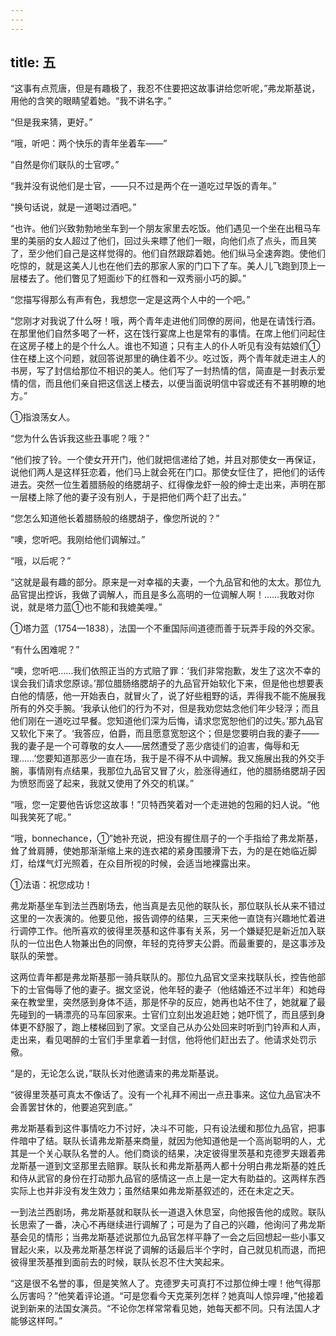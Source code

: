 ```yaml
---
---
---
```

title: 五
---



“这事有点荒唐，但是有趣极了，我忍不住要把这故事讲给您听呢，”弗龙斯基说，用他的含笑的眼睛望着她。“我不讲名字。”

“但是我来猜，更好。”

“哦，听吧：两个快乐的青年坐着车——”

“自然是你们联队的士官啰。”

“我并没有说他们是士官，——只不过是两个在一道吃过早饭的青年。”

“换句话说，就是一道喝过酒吧。”

“也许。他们兴致勃勃地坐车到一个朋友家里去吃饭。他们遇见一个坐在出租马车里的美丽的女人超过了他们，回过头来瞟了他们一眼，向他们点了点头，而且笑了，至少他们自己是这样觉得的。他们自然跟踪着她。他们纵马全速奔跑。使他们吃惊的，就是这美人儿也在他们去的那家人家的门口下了车。美人儿飞跑到顶上一层楼去了。他们瞥见了短面纱下的红唇和一双秀丽小巧的脚。”

“您描写得那么有声有色，我想您一定是这两个人中的一个吧。”

“您刚才对我说了什么呀！哦，两个青年走进他们同僚的房间，他是在请饯行酒。在那里他们自然多喝了一杯，这在饯行宴席上也是常有的事情。在席上他们问起住在这房子楼上的是个什么人。谁也不知道；只有主人的仆人听见有没有姑娘们①住在楼上这个问题，就回答说那里的确住着不少。吃过饭，两个青年就走进主人的书房，写了封信给那位不相识的美人。他们写了一封热情的信，简直是一封表示爱情的信，而且他们亲自把这信送上楼去，以便当面说明信中容或还有不甚明瞭的地方。”



①指浪荡女人。

“您为什么告诉我这些丑事呢？哦？”

“他们按了铃。一个使女开开门，他们就把信递给了她，并且对那使女一再保证，说他们两人是这样狂恋着，他们马上就会死在门口。那使女怔住了，把他们的话传进去。突然一位生着腊肠般的络腮胡子、红得像龙虾一般的绅士走出来，声明在那一层楼上除了他的妻子没有别人，于是把他们两个赶了出去。”

“您怎么知道他长着腊肠般的络腮胡子，像您所说的？”

“噢，您听吧。我刚给他们调解过。”

“哦，以后呢？”

“这就是最有趣的部分。原来是一对幸福的夫妻，一个九品官和他的太太。那位九品官提出控诉，我做了调解人，而且是多么高明的一位调解人啊！……我敢对你说，就是塔力蓝①也不能和我媲美哩。”



①塔力蓝（1754—1838），法国一个不重国际间道德而善于玩弄手段的外交家。

“有什么困难呢？”

“噢，您听吧……我们依照正当的方式赔了罪：‘我们非常抱歉，发生了这次不幸的误会我们请求您原谅。’那位腊肠络腮胡子的九品官开始软化下来，但是他也想要表白他的情感，他一开始表白，就冒火了，说了好些粗野的话，弄得我不能不施展我所有的外交手腕。‘我承认他们的行为不对，但是我劝您姑念他们年少轻浮；而且他们刚在一道吃过早餐。您知道他们深为后悔，请求您宽恕他们的过失。’那九品官又软化下来了。‘我答应，伯爵，而且愿意宽恕这个；但是您要明白我的妻子——我的妻子是一个可尊敬的女人——居然遭受了恶少痞徒们的迫害，侮辱和无理……’您要知道那恶少一直在场，我于是不得不从中调解。我又施展出我的外交手腕，事情刚有点结果，我那位九品官又冒了火，脸涨得通红，他的腊肠络腮胡子因为愤怒而竖了起来，我就又使用了外交的机谋。”

“哦，您一定要他告诉您这故事！”贝特西笑着对一个走进她的包厢的妇人说。“他叫我笑死了呢。”

“哦，bonnechance，①”她补充说，把没有握住扇子的一个手指给了弗龙斯基，耸了耸肩膊，使她那渐渐缩上来的连衣裙的紧身围腰滑下去，为的是在她临近脚灯，给煤气灯光照着，在众目所视的时候，会适当地裸露出来。



①法语：祝您成功！

弗龙斯基坐车到法兰西剧场去，他当真是去见他的联队长，那位联队长从来不错过这里的一次表演的。他要见他，报告调停的结果，三天来他一直饶有兴趣地忙着进行调停工作。他所喜欢的彼得里茨基和这件事有关系，另一个嫌疑犯是新近加入联队的一位出色人物兼出色的同僚，年轻的克待罗夫公爵。而最重要的，是这事涉及联队的荣誉。

这两位青年都是弗龙斯基那一骑兵联队的。那位九品官文坚来找联队长，控告他部下的士官侮辱了他的妻子。据文坚说，他年轻的妻子（他结婚还不过半年）和她母亲在教堂里，突然感到身体不适，那是怀孕的反应，她再也站不住了，她就雇了最先碰到的一辆漂亮的马车回家来。士官们立刻出发追赶她；她吓慌了，而且感到身体更不舒服了，跑上楼梯回到了家。文坚自己从办公处回来时听到门铃声和人声，走出来，看见喝醉的士官们手里拿着一封信，他将他们赶出去了。他请求处罚示儆。

“是的，无论怎么说，”联队长对他邀请来的弗龙斯基说。

“彼得里茨基可真太不像话了。没有一个礼拜不闹出一点丑事来。这位九品官决不会善罢甘休的，他要追究到底。”

弗龙斯基看到这件事情吃力不讨好，决斗不可能，只有设法缓和那位九品官，把事件暗中了结。联队长请弗龙斯基来商量，就因为他知道他是一个高尚聪明的人，尤其是一个关心联队名誉的人。他们商谈的结果，决定彼得里茨基和克德罗夫跟着弗龙斯基一道到文坚那里去赔罪。联队长和弗龙斯基两人都十分明白弗龙斯基的姓氏和侍从武官的身份在打动那九品官的感情这一点上是一定大有助益的。这两样东西实际上也并非没有发生效力；虽然结果如弗龙斯基叙述的，还在未定之天。

一到法兰西剧场，弗龙斯基就和联队长一道退入休息室，向他报告他的成败。联队长思索了一番，决心不再继续进行调解了；可是为了自己的兴趣，他询问了弗龙斯基会见的情形；当弗龙斯基述说那位九品官怎样平静了一会之后回想起一些小事又冒起火来，以及弗龙斯基怎样说了调解的话最后半个字时，自己就见机而退，而把彼得里茨基推到面前去的时候，联队长忍不住大笑起来。

“这是很不名誉的事，但是笑煞人了。克德罗夫可真打不过那位绅士哩！他气得那么厉害吗？”他笑着评论道。“可是您看今天克莱列怎样？她真叫人惊异哩，”他接着说到新来的法国女演员。“不论你怎样常常看见她，她每天都不同。只有法国人才能够这样呵。”